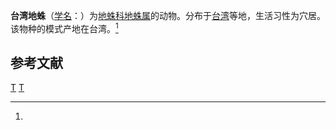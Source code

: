 {{Speciesbox
| taxon = Atypus formasensis
| binomial_authority = (Kishida)<ref name='id12767'>{{cite web| url =http://www.bioinfo.cn/db05/BjdwSpecies.php?action=view&id=12767| title =台湾地蛛| work =《中国动物物种编目数据库》| publisher =中国科学院微生物研究所| author =中国科学院动物研究所| accessdate =2009-04-28| deadurl =yes| archiveurl =https://web.archive.org/web/20160305021218/http://www.bioinfo.cn/db05/BjdwSpecies.php?action=view&id=12767| archivedate =2016-03-05}}</ref>
}}

'''台湾地蛛'''（[[学名|学名]]：{{lang|la|''Atypus formasensis''}}）为[[地蛛科|地蛛科]][[地蛛属|地蛛属]]的动物。分布于[[台湾|台湾]]等地，生活习性为穴居。该物种的模式产地在台湾。<ref name='id12767'/>

== 参考文献 ==
{{reflist}}
{{taxonbar}}
[[Category:地蛛属|T]]
[[Category:台灣特有種|T]]